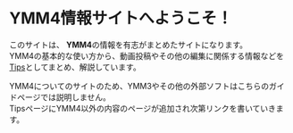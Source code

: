 # YMM4情報サイトへようこそ！

このサイトは、 **YMM4**の情報を有志がまとめたサイトになります。  
YMM4の基本的な使い方から、動画投稿やその他の編集に関係する情報などを[Tips](/tips/page/1/)としてまとめ、解説しています。

YMM4についてのサイトのため、YMM3やその他の外部ソフトはこちらのガイドページでは説明しません。  
TipsページにYMM4以外の内容のページが追加され次第リンクを書いていきます。
